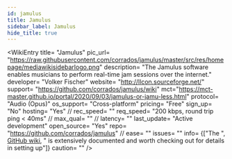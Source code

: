 ```yaml
---
id: jamulus
title: Jamulus
sidebar_label: Jamulus
hide_title: true
---
```


<WikiEntry 
    title= "Jamulus" 
    pic_url= "https://raw.githubusercontent.com/corrados/jamulus/master/src/res/homepage/mediawikisidebarlogo.png" 
    description= "The Jamulus software enables musicians to perform real-time jam sessions over the internet."
    developer= "Volker Fischer"
    website= "http://llcon.sourceforge.net/"
    support= "https://github.com/corrados/jamulus/wiki"
    mct="https://mct-master.github.io/portal/2020/09/03/jamulus-or-jamu-less.html"
    protocol= "Audio (Opus)"
    os_support= "Cross-platform"
    pricing= "Free"
    sign_up= "No"
    hosting= "Yes"
    // rec_speed= ""
    req_speed= "200 kbps, round trip ping < 40ms"
    // max_qual= ""
    // latency= ""
    last_update= "Active development"
    open_source= "Yes"
    repo= "https://github.com/corrados/jamulus"
    // ease= ""
    issues= ""
    info= {["The ", <a href='https://github.com/corrados/jamulus/wiki'>GitHub wiki</a>, " is extensively documented and worth checking out for details in setting up"]}
    caution= ""
/>